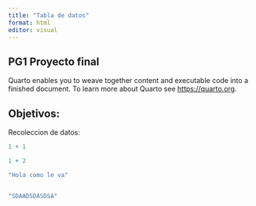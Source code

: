 ```yaml
---
title: "Tabla de datos"
format: html
editor: visual
---
```


## PG1 Proyecto final

Quarto enables you to weave together content and executable code into a finished document. To learn more about Quarto see <https://quarto.org>.

## Objetivos:

Recoleccion de datos:

```r
1 + 1
```


```r
1 + 2

"Hola como le va"


"SDAADSDASDSA"
```

